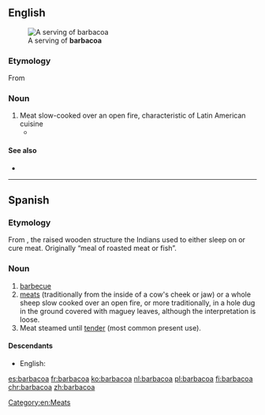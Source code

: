 ==English==
[[File:Barbacoa (en Hidalgo).JPG|thumb|A serving of '''barbacoa''']]

===Etymology===
From {{etyl|es|en}} {{m|es|barbacoa}}

===Noun===
{{en-noun|-}}

# Meat slow-cooked over an open fire, characteristic of Latin American cuisine
#* {{quote-news|date=January 16, 2004|author=Mike Sula|title=The Cooking Life|work=Chicago Reader|url=https://securesite.chireader.com/cgi-bin/Archive/abridged2.bat?path=2004/040116/RESTBOX
|passage=At first Andablo tried to make '''barbacoa''' with cow heads, but something about American beef didn't taste right. "}}

====See also====
* {{pedialite}}

[[Category:en:Meats]]

----

==Spanish==

===Etymology===
From {{etyl|tnq|es}} {{m|tnq|barbakoa||framework of sticks}}, the raised wooden structure the Indians used to either sleep on or cure meat. Originally “meal of roasted meat or fish”.

===Noun===
{{es-noun|f}}

# [[barbecue]]
# [[meat]]s (traditionally from the inside of a cow's cheek or jaw) or a whole sheep slow cooked over an open fire, or more traditionally, in a hole dug in the ground covered with maguey leaves, although the interpretation is loose.
# Meat steamed until [[tender]] (most common present use).

====Descendants====
* English: {{l|en|barbeque}}

[[es:barbacoa]]
[[fr:barbacoa]]
[[ko:barbacoa]]
[[nl:barbacoa]]
[[pl:barbacoa]]
[[fi:barbacoa]]
[[chr:barbacoa]]
[[zh:barbacoa]]